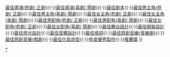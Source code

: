 {{Navbox
|name  = 香港舞台劇獎最佳女主角(喜劇/ 正劇)
|title = {{{1|}}}[[香港舞台劇獎]][[香港舞台劇獎最佳女主角(喜劇/ 鬧劇)|最佳女主角(喜劇/ 鬧劇)]]
|titlestyle = background: #EEDD82
|groupstyle = background: #EEDD82
|bodyclass = hlist

|group1 = 1990年代
|list1 =
* 1992 ''從　缺''
* 1993 [[羅冠蘭]]
* 1994 [[區嘉雯]]
* 1995 [[馮蔚衡]]
* 1996 [[馮蔚衡]]
* 1997 [[廖淑芬]]
* 1998 [[杜雯惠]]
* 1999 [[姚潤敏]]

|group2 = 2000年代
|list2 =
* 2000 [[甄詠蓓]]
* 2001 [[伍潔茵]]
* 2002 [[姚潤敏]]
* 2003 [[殷巧兒]]
* 2004 [[廖淑芬]]
* 2005 [[甄詠蓓]]
* 2006 [[廖雅琪]]
* 2007 [[楊詩敏]]
* 2008 [[彭秀慧]]
* 2009 [[黃詠詩]]

|group3 = 2010年代
|list3 =
* 2010 [[文瑞興]]
* 2011 [[彭杏英]]
* 2012 [[邵美君]]
* 2013 [[李司棋]]
* 2014 [[胡麗英]]
* 2015 [[韋羅莎]]
* 2016 [[余安安]]
* 2017 [[邵美君]]
* 2018 [[王曉怡]]
* 2019 [[關寶慧]]

|group4 = 2020年代
|list4 =
* 2020 [[胡麗英]]
<!--* 2021 
* 2022 
* 2023 
* 2024 
* 2025 
* 2026 
* 2027 
* 2028 
* 2029 -->
|belowstyle = background:#EEDD82; text-align:center; 
|below  = [[香港舞台劇獎最佳製作|最佳製作]]{{·}}[[香港舞台劇獎最佳導演(悲劇/ 正劇)|最佳導演(悲劇/ 正劇)]]{{·}}[[香港舞台劇獎最佳導演(喜劇/ 鬧劇)|最佳導演(喜劇/ 鬧劇)]]{{·}}[[香港舞台劇獎最佳劇本|最佳劇本]]{{·}}[[香港舞台劇獎最佳男主角(悲劇/ 正劇)|最佳男主角(悲劇/ 正劇)]]{{·}}[[香港舞台劇獎最佳男主角(喜劇/ 鬧劇)|最佳男主角(喜劇/ 鬧劇)]]{{·}}[[香港舞台劇獎最佳女主角(悲劇/ 正劇)|最佳女主角(悲劇/ 正劇)]]{{·}}[[香港舞台劇獎最佳女主角(喜劇/ 鬧劇)|最佳女主角(喜劇/ 鬧劇)]]{{·}}[[香港舞台劇獎最佳男配角(悲劇/ 正劇)|最佳男配角(悲劇/ 正劇)]]{{·}}[[香港舞台劇獎最佳男配角(喜劇/ 鬧劇)|最佳男配角(喜劇/ 鬧劇)]]{{·}}[[香港舞台劇獎最佳女配角(悲劇/ 正劇)|最佳女配角(悲劇/ 正劇)]]{{·}}[[香港舞台劇獎最佳女配角(喜劇/ 鬧劇)|最佳女配角(喜劇/ 鬧劇)]]{{·}}[[香港舞台劇獎最佳舞台設計|最佳舞台設計]]{{·}}[[香港舞台劇獎最佳服裝設計|最佳服裝設計]]{{·}}[[香港舞台劇獎最佳燈光設計|最佳燈光設計]]{{·}}[[香港舞台劇獎最佳音響設計|最佳音響設計]]{{·}}[[香港舞台劇獎最佳填詞|最佳填詞]]{{·}}[[香港舞台劇獎最佳原創音樂(音樂劇)|最佳原創音樂(音樂劇)]]{{·}}[[香港舞台劇獎最佳原創音樂(戲劇)|最佳原創音樂(戲劇)]]{{·}}[[香港舞台劇獎最佳化妝造型|最佳化妝造型]]{{·}}[[香港舞台劇獎年度優秀製作|年度優秀製作]]{{·}}[[香港舞台劇獎推薦獎|推薦獎]]
}}
[[Category:香港舞台劇獎最佳女主角(喜劇/ 鬧劇)得主|*]]